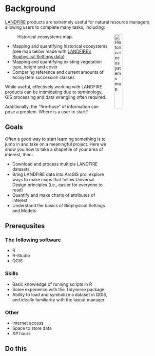 # Background {.unnumbered}

[LANDFIRE](https://landfire.gov/index.php) products are extremely useful for natural resource managers, allowing users to complete many tasks, including:

![Historical ecosystems map.](images/bps.jpg){style="float:right; margin-left: 5%; fig-align:right; width:25%;" fig-alt="\"Historical ecosystems map of a large region in the western United States."}

-   Mapping and quantifying historical ecosystems (see map below made with [LANDFIRE's Biophysical Settings data](https://landfire.gov/bps.php))
-   Mapping and quantifying existing vegetation type, height and cover
-   Comparing reference and current amounts of ecosystem succession classes

While useful, effectively working with LANDFIRE products can be intimidating due to terminology, GIS processing and data wrangling often required.

Additionally, the "fire-hose" of information can pose a problem. Where is a user to start?

## Goals

Often a good way to start learning something is to jump in and take on a meaningful project. Here we show you how to take a shapefile of your area of interest, then:

-   Download and process multiple LANDFIRE datasets
-   Bring LANDFIRE data into ArcGIS pro, explore ways to make maps that follow Universal Design principles (i.e., easier for everyone to read)
-   Quantify and make charts of attributes of interest
-   Understand the basics of Biophysical Settings and Models

## Prerequsites

### The following software

-  R
-  R-Studio
-  QGIS

### Skills

- Basic knowledge of running scripts in R
- Some experience with the Tidyverse package
- Ability to load and symbolize a dataset in QGIS, and ideally familiarity with the layout manager


### Other

-   Internet access
-   Space to store data
-   X# hours


## Do this



